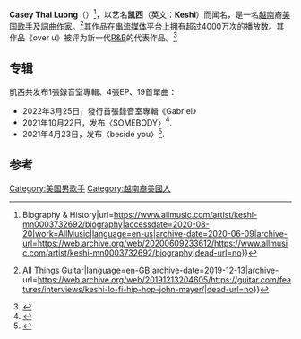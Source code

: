 {{Infobox musical artist
| name             = Keshi
| image            =
| caption          = 
| birth_name       = Casey Thai Luong
| birth_date       = {{Birth date and age|1994|11|04}}
| birth_place      = {{USA}}[[德克萨斯州|德克萨斯州]][[休斯顿市|休斯顿市]]
| background       = 歌手
| occupation       = {{hlist|歌手|词曲作家}}
| genre            = {{flatlist|
* [[当代节奏布鲁斯|R&B]]
* [[饒舌|饒舌]]
}}
| label            = [[小岛唱片|小島]]
| years_active     = 2017年-现今
| website          = {{URL|keshimusic.com}}
}}

'''Casey Thai Luong'''（{{bd|1994年|11月4日}}）<ref>{{Cite web|title=Keshi {{!}} Biography & History|url=https://www.allmusic.com/artist/keshi-mn0003732692/biography|accessdate=2020-08-20|work=AllMusic|language=en-us|archive-date=2020-06-09|archive-url=https://web.archive.org/web/20200609233612/https://www.allmusic.com/artist/keshi-mn0003732692/biography|dead-url=no}}</ref>，以艺名'''凯西'''（英文：'''Keshi'''）而闻名，是一名[[越南|越南]]裔[[美国|美国]][[歌手|歌手]]及[[詞曲作家|詞曲作家]]。<ref>{{Cite web|title=Get to know Keshi, lo-fi hip-hop graduate and John Mayer devotee|url=https://guitar.com/features/interviews/keshi-lo-fi-hip-hop-john-mayer/|accessdate=2020-08-20|date=2019-11-04|work=Guitar.com {{!}} All Things Guitar|language=en-GB|archive-date=2019-12-13|archive-url=https://web.archive.org/web/20191213204605/https://guitar.com/features/interviews/keshi-lo-fi-hip-hop-john-mayer/|dead-url=no}}</ref>其作品在[[串流媒体|串流媒体]]平台上拥有超过4000万次的播放数。其作品《over u》被评为新一代[[当代节奏布鲁斯|R&B]]的代表作品。<ref>{{Cite web|url=https://www.islandrecords.com/artists/keshi-0|accessdate=2020-08-20|work=www.islandrecords.com|title=存档副本|archive-date=2020-02-08|archive-url=https://web.archive.org/web/20200208143608/http://islandrecords.com/artists/keshi-0|dead-url=no}}</ref>

== 专辑 ==
凱西共发布1張錄音室專輯、4張EP、19首單曲：
* 2022年3月25日，發行首張錄音室專輯《Gabriel》
* 2021年10月22日，发布〈SOMEBODY〉<ref>{{Citation|title=keshi – SOMEBODY|url=https://genius.com/Keshi-somebody-lyrics|accessdate=2021-12-24|archive-date=2022-02-01|archive-url=https://web.archive.org/web/20220201183604/https://genius.com/Keshi-somebody-lyrics}}</ref>.
* 2021年4月23日，发布〈beside you〉<ref>{{Citation|title=keshi – beside you|url=https://genius.com/Keshi-beside-you-lyrics|accessdate=2021-12-24|archive-date=2021-12-24|archive-url=https://web.archive.org/web/20211224042250/https://genius.com/Keshi-beside-you-lyrics}}</ref>.

== 参考 ==
{{reflist}}

[[Category:美国男歌手|Category:美国男歌手]]
[[Category:越南裔美國人|Category:越南裔美國人]]
{{bio-stub}}